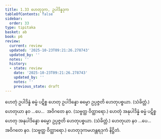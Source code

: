 ```yaml
---
title: 1.33 ဟေတုဒုက, ဥပါဒိန္နဒုက
tableOfContents: false
sidebar:
  order: 33
type: tipitaka
basket: ab
book: p6
review:
  current: review
  updated: '2025-10-23T09:21:26.278743'
  updated_by: ''
  notes: ''
  history:
  - state: review
    date: '2025-10-23T09:21:26.278743'
    updated_by: ''
    notes: ''
    previous_state: draft
---
```



<ReviewStatus review={frontmatter.review} showDetails={true} />

<HypothesisAnnotation frontmatter={frontmatter} />

<DynamicBreadcrumb />

<Division number="57" book="p6" e="ch" v="39" p="52">

<Paragraph number="160" book="p6">
ဟေတုံ ဥပါဒိန္နံ ဓမ္မံ ပဋိစ္စ ဟေတု ဥပါဒိန္နော ဓမ္မော ဥပ္ပဇ္ဇတိ ဟေတုပစ္စယာ. (သံခိတ္တံ.)
</Paragraph>

<Paragraph number="161" book="p6">
ဟေတုယာ နဝ …ပေ…  အဝိဂတေ နဝ. (သဗ္ဗတ္ထ ဝိတ္ထာရော.)
</Paragraph>

<Paragraph number="162" book="p6">
ဟေတုံ အနုပါဒိန္နံ ဓမ္မံ ပဋိစ္စ ဟေတု အနုပါဒိန္နော ဓမ္မော ဥပ္ပဇ္ဇတိ ဟေတုပစ္စယာ. (သံခိတ္တံ.)
</Paragraph>

<Paragraph number="163" book="p6">
ဟေတုယာ နဝ …ပေ…  အဝိဂတေ နဝ. (သဗ္ဗတ္ထ ဝိတ္ထာရော.)

</Paragraph>
</Division>

<Paragraph number="164" type="center" book="p6">
ဟေတုဒုကမဟန္တရဒုကံ နိဋ္ဌိတံ.
</Paragraph>